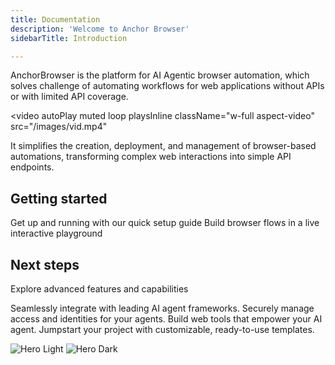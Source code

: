 ```yaml
---
title: Documentation
description: 'Welcome to Anchor Browser'
sidebarTitle: Introduction

---
```


AnchorBrowser is the platform for AI Agentic browser automation, which solves challenge of automating workflows for web applications without APIs or with limited API coverage.

<video
  autoPlay
  muted
  loop
  playsInline
  className="w-full aspect-video"
  src="/images/vid.mp4"
></video>

It simplifies the creation, deployment, and management of browser-based automations, transforming complex web interactions into simple API endpoints.

## Getting started

<CardGroup cols={2}>
  <Card
    title="Quick start"
    icon="rocket"
    href="/quickstart"
  >
    Get up and running with our quick setup guide
  </Card>
  <Card
    title="Live playground"
    icon="window-restore"
    href="https://app.anchorbrowser.io/playground"
  >
    Build browser flows in a live interactive playground
  </Card>
</CardGroup>

## Next steps

Explore advanced features and capabilities

<CardGroup cols={2}>
  <Card
    title="Connect to AI Agent Frameworks"
    icon="palette"
    href="/agent-frameworks/connect-to-agent-frameworks"
  >
    Seamlessly integrate with leading AI agent frameworks.
  </Card>
  <Card
    title="Authentication and Identities"
    icon="fingerprint"
    href="/essentials/authentication-and-identity"
  >
    Securely manage access and identities for your agents.
  </Card>
  <Card
    title="Build Tools"
    icon="screwdriver-wrench"
    href="/essentials/tool-building"
  >
    Build web tools that empower your AI agent.
  </Card>
  <Card
    title="Pre-made Tool Templates"
    icon="palette"
    href="https://github.com/anchorforge/templates"
  >
    Jumpstart your project with customizable, ready-to-use templates.
  </Card>
</CardGroup>

<img
  className="block dark:hidden"
  src="/images/hero-light.svg"
  alt="Hero Light"
/>
<img
  className="hidden dark:block"
  src="/images/hero-dark.svg"
  alt="Hero Dark"
/>